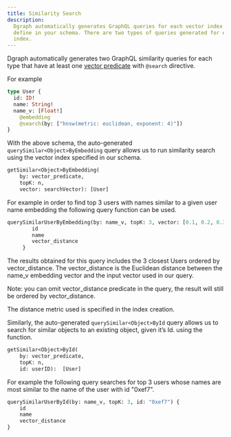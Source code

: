 ```yaml
---
title: Similarity Search
description:
  Dgraph automatically generates GraphQL queries for each vector index that you
  define in your schema. There are two types of queries generated for each
  index.
---
```


Dgraph automatically generates two GraphQL similarity queries for each type that
have at least one [vector predicate](/dgraph/graphql/schema/types#vectors) with
`@search` directive.

For example

```graphql
type User {
  id: ID!
  name: String!
  name_v: [Float!]
    @embedding
    @search(by: ["hnsw(metric: euclidean, exponent: 4)"])
}
```

With the above schema, the auto-generated `querySimilar<Object>ByEmbedding`
query allows us to run similarity search using the vector index specified in our
schema.

```graphql
getSimilar<Object>ByEmbedding(
    by: vector_predicate,
    topK: n,
    vector: searchVector): [User]
```

For example in order to find top 3 users with names similar to a given user name
embedding the following query function can be used.

```graphql
querySimilarUserByEmbedding(by: name_v, topK: 3, vector: [0.1, 0.2, 0.3, 0.4, 0.5]) {
        id
        name
        vector_distance
     }
```

The results obtained for this query includes the 3 closest Users ordered by
vector_distance. The vector_distance is the Euclidean distance between the
name_v embedding vector and the input vector used in our query.

Note: you can omit vector_distance predicate in the query, the result will still
be ordered by vector_distance.

The distance metric used is specified in the index creation.

Similarly, the auto-generated `querySimilar<Object>ById` query allows us to
search for similar objects to an existing object, given it’s Id. using the
function.

```graphql
getSimilar<Object>ById(
    by: vector_predicate,
    topK: n,
    id: userID):  [User]
```

For example the following query searches for top 3 users whose names are most
similar to the name of the user with id "0xef7".

```graphql
querySimilarUserById(by: name_v, topK: 3, id: "0xef7") {
    id
    name
    vector_distance
}
```

